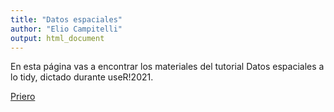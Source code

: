 ```yaml
---
title: "Datos espaciales"
author: "Elio Campitelli"
output: html_document
---
```


En esta página vas a encontrar los materiales del tutorial Datos espaciales a lo tidy, 
dictado durante useR!2021.

[Priero](preparacion.html)
